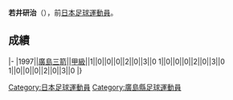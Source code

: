 {{Infobox football biography
|name=若井研治
|image=
|fullname=若井研治
|birth_date={{Birth date and age|1974|9|22}}
|cityofbirth=[[廣島縣|廣島縣]]
|countryofbirth=[[日本|日本]]
|position=[[前鋒_(足球)|前鋒]]
|currentclub=
|years=1997
|clubs=[[廣島三箭|廣島三箭]]
|caps(goals)=
|nationalyears=
|nationalteam=
|nationalcaps(goals)=
}}
'''若井研治'''（{{Bd|1974年|9月22日||}}），前[[日本|日本]][[足球|足球]][[運動員|運動員]]。

==成績==
{{Football player club statistics 1|YYN}}
{{Football player club statistics 2|JPN|YYN}}
|-
|1997||[[廣島三箭|廣島三箭]]||[[日本職業足球甲級聯賽|甲級]]||1||0||0||0||2||0||3||0
{{Football player club statistics 3|1|JPN}}1||0||0||0||2||0||3||0
{{Football player club statistics 5}}1||0||0||0||2||0||3||0
|}

{{Japan-sport-bio-stub}}
{{Soccer-player-stub}}
[[Category:日本足球運動員|Category:日本足球運動員]]
[[Category:廣島縣足球運動員|Category:廣島縣足球運動員]]
